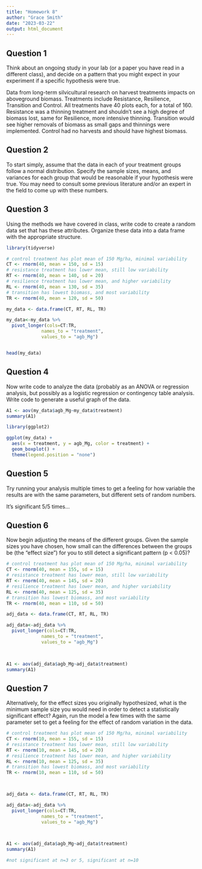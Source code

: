 ```yaml
---
title: "Homework 8"
author: "Grace Smith"
date: "2023-03-22"
output: html_document
---
```

## Question 1
Think about an ongoing study in your lab (or a paper you have read in a different class), and decide on a pattern that you might expect in your experiment if a specific hypothesis were true.

Data from long-term silvicultural research on harvest treatments impacts on aboveground biomass. Treatments include Resistance, Resilience, Transition and Control. All treatments have 40 plots each, for a total of 160. Resistance was a thinning treatment and shouldn't see a high degree of biomass lost, same for Resilience, more intensive thinning. Transition would see higher removals of biomass as small gaps and thinnings were implemented. Control had no harvests and should have highest biomass. 

## Question 2

To start simply, assume that the data in each of your treatment groups follow a normal distribution. Specify the sample sizes, means, and variances for each group that would be reasonable if your hypothesis were true. You may need to consult some previous literature and/or an expert in the field to come up with these numbers.

## Question 3

Using the methods we have covered in class, write code to create a random data set that has these attributes. Organize these data into a data frame with the appropriate structure.

```r

library(tidyverse)

# control treatment has plot mean of 150 Mg/ha, minimal variability
CT <- rnorm(40, mean = 150, sd = 15)
# resistance treatment has lower mean, still low variability
RT <- rnorm(40, mean = 140, sd = 20)
# resilience treatment has lower mean, and higher variability
RL <- rnorm(40, mean = 130, sd = 35)
# transition has lowest biomass, and most variability
TR <- rnorm(40, mean = 120, sd = 50)

my_data <- data.frame(CT, RT, RL, TR)

my_data<-my_data %>% 
  pivot_longer(cols=CT:TR,
             names_to = "treatment",
             values_to = "agb_Mg")


head(my_data)
```

## Question 4

Now write code to analyze the data (probably as an ANOVA or regression analysis, but possibly as a logistic regression or contingency table analysis. Write code to generate a useful graph of the data.

```r
A1 <- aov(my_data$agb_Mg~my_data$treatment)
summary(A1)

library(ggplot2)

ggplot(my_data) +
  aes(x = treatment, y = agb_Mg, color = treatment) +
  geom_boxplot() +
  theme(legend.position = "none")

```

## Question 5

Try running your analysis multiple times to get a feeling for how variable the results are with the same parameters, but different sets of random numbers.

It's significant 5/5 times...

## Question 6

Now begin adjusting the means of the different groups. Given the sample sizes you have chosen, how small can the differences between the groups be (the “effect size”) for you to still detect a significant pattern (p < 0.05)?
```r
# control treatment has plot mean of 150 Mg/ha, minimal variability
CT <- rnorm(40, mean = 155, sd = 15)
# resistance treatment has lower mean, still low variability
RT <- rnorm(40, mean = 145, sd = 20)
# resilience treatment has lower mean, and higher variability
RL <- rnorm(40, mean = 125, sd = 35)
# transition has lowest biomass, and most variability
TR <- rnorm(40, mean = 110, sd = 50)

adj_data <- data.frame(CT, RT, RL, TR)

adj_data<-adj_data %>% 
  pivot_longer(cols=CT:TR,
             names_to = "treatment",
             values_to = "agb_Mg")
             


A1 <- aov(adj_data$agb_Mg~adj_data$treatment)
summary(A1)

```


## Question 7

Alternatively, for the effect sizes you originally hypothesized, what is the minimum sample size you would need in order to detect a statistically significant effect? Again, run the model a few times with the same parameter set to get a feeling for the effect of random variation in the data.

```r
# control treatment has plot mean of 150 Mg/ha, minimal variability
CT <- rnorm(10, mean = 155, sd = 15)
# resistance treatment has lower mean, still low variability
RT <- rnorm(10, mean = 145, sd = 20)
# resilience treatment has lower mean, and higher variability
RL <- rnorm(10, mean = 125, sd = 35)
# transition has lowest biomass, and most variability
TR <- rnorm(10, mean = 110, sd = 50)



adj_data <- data.frame(CT, RT, RL, TR)

adj_data<-adj_data %>% 
  pivot_longer(cols=CT:TR,
             names_to = "treatment",
             values_to = "agb_Mg")
             


A1 <- aov(adj_data$agb_Mg~adj_data$treatment)
summary(A1)

#not significant at n=3 or 5, significant at n=10

```




